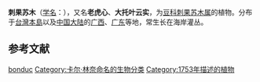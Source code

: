 {{Speciesbox
| image =Caesalpinia bonduc fruit W IMG 6946.jpg
| status = LC
| status system = iucn3.1
| status ref={{r|IUCN}}
| taxon = Guilandina bonduc
| authority =[[L.|L.]], 1753
| synonyms ref={{r|powo}}
| synonyms={{collapsible list|{{taxon list
 |*''Bonduc canadense''| [[Medik.|Medik.]], 1786
 |*''Bonduc minus''| Medik., 1786
 |*''Caesalpinia bonduc''| (L.) [[Roxb.|Roxb.]], 1824
 |*''Caesalpinia bonducella''| (L.) [[Fleming|Fleming]], 1810
 |*''Caesalpinia bonducella var. aequiaculeata''| [[Kuntze|Kuntze]], 1891
 |*''Caesalpinia bonducella var. inaequiaculeata''| Kuntze, 1891
 |*''Caesalpinia glabra''| ([[Mill.|Mill.]]) [[Merr.|Merr.]], 1910
 |*''Caesalpinia jayabo var. cyanosperma''| [[M.Gómez|M.Gómez]], 1890
 |*''Caesalpinia sogerensis''| [[Baker_f.|Baker f.]], 1923
 |*''Glycyrrhiza aculeata''| [[Forssk.|Forssk.]], 1775
 |*''Guilandina aculeata''| [[Salisb.|Salisb.]], 1796
 |*''Guilandina bonducella''| L., 1762
 |*''Guilandina glabra''| Mill., 1768
 |*''Guilandina socorroensis''| [[Britton|Britton]] & [[Rose|Rose]], 1930
 }}}}
}}

'''刺果苏木'''（[[学名|学名]]：{{lang|la|''Guilandina bonduc''}}），又名'''老虎心'''、'''大托叶云实'''，为[[豆科|豆科]][[刺果苏木属|刺果苏木属]]的植物{{r|powo}}。分布于[[台灣島|台灣本島]]以及[[中国大陆|中国大陆]]的[[广西|广西]]、[[广东|广东]]等地，常生长在海岸灌丛。{{r|bioinfo|TaiBNET}}

== 参考文献 ==
{{reflist|refs=
<ref name="bioinfo">{{cite web| url =http://www.bioinfo.cn/db05/KmzwSpecies.php?action=view&id=2826| title =刺果苏木| work =《中国高等植物数据库全库》| publisher =中国科学院微生物研究所| author =昆明植物研究所| accessdate =2009-02-23| deadurl =yes| archiveurl =https://web.archive.org/web/20160305052908/http://www.bioinfo.cn/db05/KmzwSpecies.php?action=view&id=2826| archivedate =2016-03-05}}</ref>
<ref name="TaiBNET">{{TaiBNET| zh=老虎心 | id=203051 | binomial=Caesalpinia bonduc | authority=(L.) Roxb., 1832 | var= | accessdate=2013-01-24}}</ref>
<ref name="IUCN">Bachman, S. 2018. ''Guilandina bonduc''. ''The IUCN Red List of Threatened Species'' 2018: e.T65899567A122396032. http://dx.doi.org/10.2305/IUCN.UK.2018-2.RLTS.T65899567A122396032.en. Downloaded on 07 September 2019.</ref>
<ref name="powo">{{cite web |title=''Guilandina bonduc'' L. |url=http://powo.science.kew.org/taxon/urn:lsid:ipni.org:names:114706-2 |website=''Plants of the World Online'' |publisher=Kew Science |accessdate=2019-09-07}}</ref>
}}

{{Taxonbar}}

{{植物小作品}}
[[Category:刺果苏木属|bonduc]]
[[Category:卡尔·林奈命名的生物分类|Category:卡尔·林奈命名的生物分类]]
[[Category:1753年描述的植物|Category:1753年描述的植物]]